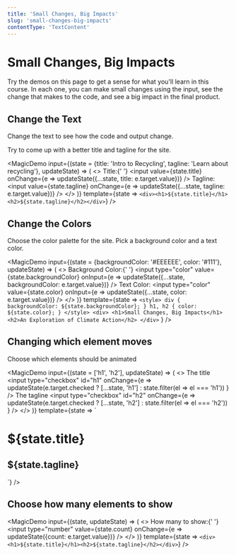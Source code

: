 ```yaml
---
title: 'Small Changes, Big Impacts'
slug: 'small-changes-big-impacts'
contentType: 'TextContent'
---
```



# Small Changes, Big Impacts

Try the demos on this page to get a sense for what you'll learn in this course. In each one, you can
make small changes using the input, see the change that makes to the code, and see a big impact in
the final product.

## Change the Text

Change the text to see how the code and output change.

Try to come up with a better title and tagline for the site.

<MagicDemo
  input={(state = {title: 'Intro to Recycling', tagline: 'Learn about recycling'}, updateState) => (
    <>
      Title:{' '}
      <input value={state.title} onChange={e => updateState({...state, title: e.target.value})} />
      Tagline: <input
        value={state.tagline}
        onChange={e => updateState({...state, tagline: e.target.value})}
      />
    </>
  )}
  template={state => `<div><h1>${state.title}</h1><h2>${state.tagline}</h2></div>`}
/>

## Change the Colors

Choose the color palette for the site. Pick a background color and a text color.

<MagicDemo
  input={(state = {backgroundColor: '#EEEEEE', color: '#111'}, updateState) => (
    <>
      Background Color:{' '}
      <input
        type="color"
        value={state.backgroundColor}
        onInput={e => updateState({...state, backgroundColor: e.target.value})}
      />
      Text Color: <input type="color" value={state.color} onInput={e => updateState({...state, color: e.target.value})} />
    </>
  )}
  template={state =>
    `<style>
      div {
        backgroundColor: ${state.backgroundColor};
      }
      h1, h2 {
        color: ${state.color};
      }
    </style>
    <div>
      <h1>Small Changes, Big Impacts</h1>
      <h2>An Exploration of Climate Action</h2>
    </div>`
  }
/>

## Changing which element moves

Choose which elements should be animated

<MagicDemo
  input={(state = ['h1', 'h2'], updateState) => (
    <>
      <label for="h1">The title</label>
      <input
        type="checkbox"
        id="h1"
        onChange={e =>
          updateState(e.target.checked ? [...state, 'h1'] : state.filter(el => el === 'h1'))
        }
      />
      <label for="h2">The tagline</label>
      <input
        type="checkbox"
        id="h2"
        onChange={e =>
          updateState(e.target.checked ? [...state, 'h2'] : state.filter(el => el === 'h2'))
        }
      />
    </>
  )}
  template={state => `<style>
      @keyframes slideInFromLeft {
        0% {
            transform: translateX(-100%);
        }
        100% {
            transform: translateX(0);
        }
      }
    ${state.join(',')} {
      animation: 1s ease-out 0s 1 slideInFromLeft;
    }
    </style>
  <div>
    <h1>${state.title}</h1>
    <h2>${state.tagline}</h2>
 </div>`}
/>

## Choose how many elements to show

<MagicDemo
  input={(state, updateState) => (
    <>
      How many to show:{' '}
      <input
        type="number"
        value={state.count}
        onChange={e => updateState({count: e.target.value})}
      />
    </>
  )}
  template={state => `<div><h1>${state.title}</h1><h2>${state.tagline}</h2></div>`}
/>
